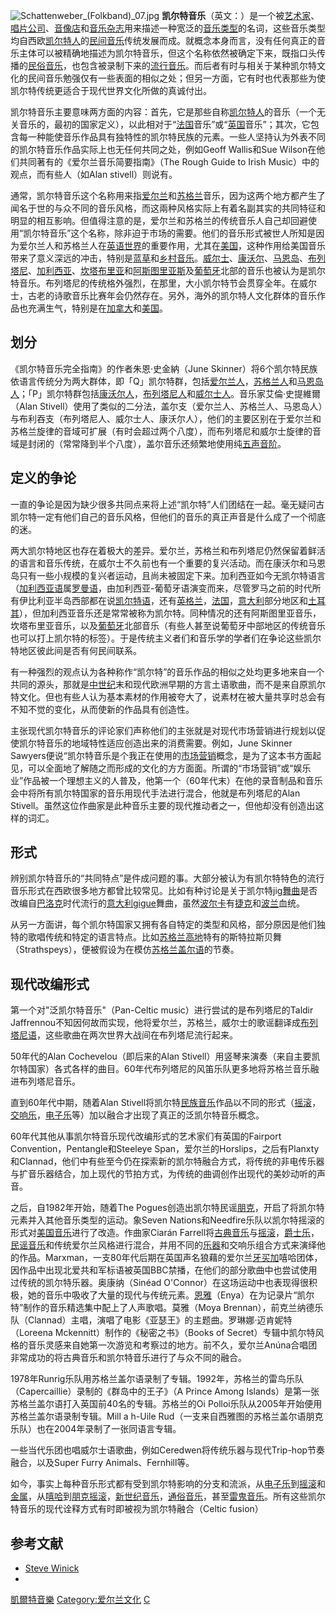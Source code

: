 [[File:Schattenweber_(Folkband)_07.jpg|thumb]]
'''凯尔特音乐'''（英文：{{lang|en|'''Celtic music'''}}）是一个被[[艺术家|艺术家]]、[[唱片公司|唱片公司]]、[[音像店|音像店]]和[[音乐杂志|音乐杂志]]用来描述一种宽泛的[[音乐类型|音乐类型]]的名词，这些音乐类型均自西欧[[凯尔特人|凯尔特人]]的[[民间音乐|民间音乐]]传统发展而成。就概念本身而言，没有任何真正的音乐主体可以被精确地描述为凯尔特音乐，但这个名称依然被确定下来，既指口头传播的[[民俗音乐|民俗音乐]]，也包含被录制下来的[[流行音乐|流行音乐]]。而后者有时与相关于某种凯尔特文化的民间音乐勉强仅有一些表面的相似之处；但另一方面，它有时也代表那些为使凯尔特传统更适合于现代世界文化所做的真诚付出。 

凯尔特音乐主要意味两方面的内容：首先，它是那些自称[[凯尔特人|凯尔特人]]的音乐（一个无关音乐的，最初的国家定义），以此相对于“[[法国|法国]]音乐”或“[[英国|英国]]音乐”；其次，它包含每一种能使音乐作品具有独特性的凯尔特民族的元素。一些人坚持认为外表不同的凯尔特音乐作品实际上也无任何共同之处，例如Geoff Wallis和Sue Wilson在他们共同著有的《爱尔兰音乐简要指南》（The Rough Guide to Irish Music）中的观点，而有些人（如Alan stivell）则说有。 

通常，凯尔特音乐这个名称用来指[[爱尔兰|爱尔兰]]和[[苏格兰|苏格兰]]音乐，因为这两个地方都产生了闻名于世的与众不同的音乐风格，而这兩种风格实际上有着名副其实的共同特征和明显的相互影响。但值得注意的是，爱尔兰和苏格兰的传统音乐人自己却回避使用“凯尔特音乐”这个名称，除非迫于市场的需要。他们的音乐形式被世人所知是因为爱尔兰人和苏格兰人在[[英语世界|英语世界]]的重要作用，尤其在[[美国|美国]]，这种作用给美国音乐带来了意义深远的冲击，特别是[[蓝草|蓝草]]和[[乡村音乐|乡村音乐]]。[[威尔士|威尔士]]、[[康沃尔|康沃尔]]、[[马恩岛|马恩岛]]、[[布列塔尼|布列塔尼]]、[[加利西亚|加利西亚]]、[[坎塔布里亚|坎塔布里亚]]和[[阿斯图里亚斯|阿斯图里亚斯]]及[[葡萄牙|葡萄牙]]北部的音乐也被认为是凯尔特音乐。布列塔尼的传统格外强烈，在那里，大小凯尔特节会贯穿全年。在威尔士，古老的诗歌音乐比赛年会仍然存在。另外，海外的凯尔特人文化群体的音乐作品也充满生气，特别是在[[加拿大|加拿大]]和[[美国|美国]]。

==划分== 
《凯尔特音乐完全指南》的作者朱恩·史金納（June Skinner）将6个凯尔特民族依语言传统分为两大群体，即「Q」凯尔特群，包括[[爱尔兰人|爱尔兰人]]，[[苏格兰人|苏格兰人]]和[[曼島|马恩岛人]]；「P」凯尔特群包括[[康沃尔人|康沃尔人]]，[[布列塔尼人|布列塔尼人]]和[[威尔士人|威尔士人]]。音乐家艾倫·史提維爾（Alan Stivell）使用了类似的二分法，盖尔支（爱尔兰人、苏格兰人、马恩岛人）与布利吞支（布列塔尼人、威尔士人、康沃尔人），他们的主要区别在于爱尔兰和苏格兰旋律的音域可扩展（有时会超过两个八度），而布列塔尼和威尔士旋律的音域是封闭的（常常降到半个八度），盖尔音乐还频繁地使用纯[[五声音阶|五声音阶]]。

==定义的争论==
一直的争论是因为缺少很多共同点来将上述“凯尔特”人们团结在一起。毫无疑问古凯尔特一定有他们自己的音乐风格，但他们的音乐的真正声音是什么成了一个彻底的迷。 

两大凯尔特地区也存在着极大的差异。爱尔兰，苏格兰和布列塔尼仍然保留着鲜活的语言和音乐传统，在威尔士不久前也有一个重要的复兴活动。而在康沃尔和马恩岛只有一些小规模的复兴者运动，且尚未被固定下来。加利西亚如今无凯尔特语言（[[加利西亚语|加利西亚语]]属[[罗曼语|罗曼语]]，由加利西亚-葡萄牙语演变而来，尽管罗马之前的时代所有伊比利亚半岛西部都在说[[凯尔特语|凯尔特语]]，还有[[英格兰|英格兰]]，[[法国|法国]]，[[意大利|意大利]]部分地区和[[土耳其|土耳其]]），但加利西亚音乐还是常常被称为凯尔特。同种情况的还有阿斯图里亚音乐，坎塔布里亚音乐，以及[[葡萄牙|葡萄牙]]北部音乐（有些人甚至说葡萄牙中部地区的传统音乐也可以打上凯尔特的标签）。于是传统主义者们和音乐学的学者们在争论这些凯尔特地区彼此间是否有何民间联系。 

有一种强烈的观点认为各种称作“凯尔特”的音乐作品的相似之处均更多地来自一个共同的源头，那就是[[中世纪|中世纪]]末和现代欧洲早期的方言土语歌曲，而不是来自原凯尔特文化。但也有些人认为基本素材的作用被夸大了，说素材在被大量共享时总会有不知不觉的变化，从而使新的作品具有创造性。 

主张现代凯尔特音乐的评论家们声称他们的主张就是对现代市场营销进行规划以促使凯尔特音乐的地域特性适应创造出来的消费需要。例如，June Skinner Sawyers便说“凯尔特音乐是个我正在使用的[[市场营销|市场营销]]概念，是为了这本书方面起见，可以全面地了解随之而形成的文化的方方面面。所谓的“市场营销”或“娱乐业”作品被一个理想主义的人普及，他第一个（60年代末）在他的录音制品和音乐会中将所有凯尔特国家的音乐用现代手法进行混合，他就是布列塔尼的Alan Stivell。虽然这位作曲家是此种音乐主要的现代推动者之一，但他却没有创造出这样的词汇。

==形式== 
辨别凯尔特音乐的“共同特点”是件成问题的事。大部分被认为有凯尔特特色的流行音乐形式在西欧很多地方都曾比较常见。比如有种讨论是关于凯尔特jig[[舞曲|舞曲]]是否改编自[[巴洛克|巴洛克]]时代流行的[[意大利|意大利]]gigue舞曲，虽然[[波尔卡|波尔卡]]有[[捷克|捷克]]和[[波兰|波兰]]血统。 

从另一方面讲，每个凯尔特国家又拥有各自特定的类型和风格，部分原因是他们独特的歌唱传统和特定的语言特点。比如[[苏格兰高地|苏格兰高地]]特有的斯特拉斯贝舞（Strathspeys），便被假设为在模仿[[苏格兰盖尔语|苏格兰盖尔语]]的节奏。

==现代改编形式==
第一个对"泛凯尔特音乐"（Pan-Celtic music）进行尝试的是布列塔尼的Taldir Jaffrennou不知因何故而实现，他将爱尔兰，苏格兰，威尔士的歌谣翻译成[[布列塔尼语|布列塔尼语]]，这些歌曲在两次世界大战间在布列塔尼流行起来。 

50年代的Alan Cochevelou（即后来的Alan Stivell）用竖琴来演奏（来自主要凯尔特国家）各式各样的曲目。60年代布列塔尼的风笛乐队更多地将苏格兰音乐融进布列塔尼音乐。 

直到60年代中期，随着Alan Stivell将凯尔特[[民族音乐|民族音乐]]作品以不同的形式（[[摇滚|摇滚]]，[[交响乐|交响乐]]，[[电子乐|电子乐]]等）加以融合才出现了真正的泛凯尔特音乐概念。 

60年代其他从事凯尔特音乐现代改编形式的艺术家们有英国的Fairport Convention，Pentangle和Steeleye Span，爱尔兰的Horslips，之后有Planxty和Clannad，他们中有些至今仍在探索新的凯尔特融合方式，将传统的非电传乐器与扩音乐器结合，加上现代的节拍方式，为传统的曲调创作出现代的美妙动听的声音。 

之后，自1982年开始，随着The Pogues创造出凯尔特民谣[[朋克|朋克]]，开启了将凯尔特元素并入其他音乐类型的运动。象Seven Nations和Needfire乐队以凯尔特摇滚的形式对[[美国音乐|美国音乐]]进行了改造。作曲家Ciarán Farrell将[[古典音乐|古典音乐]]与[[摇滚|摇滚]]，[[爵士乐|爵士乐]]，[[民谣音乐|民谣音乐]]和传统爱尔兰风格进行混合，并用不同的[[乐器|乐器]]和交响乐组合方式来演绎他的作品。Marxman，一支80年代后期在英国声名狼藉的爱尔兰[[牙买加|牙买加]]嘻哈团体，因作品中出现北爱共和军标语被英国BBC禁播，在他们的部分歌曲中也尝试使用过传统的凯尔特乐器。奥康纳（Sinéad O'Connor）在这场运动中也表现得很积极，她的音乐中吸收了大量的现代与传统元素。[[恩雅|恩雅]]（Enya）在为记录片“凯尔特”制作的音乐精选集中配上了人声歌唱。莫雅（Moya Brennan），前克兰纳德乐队（Clannad）主唱，演唱了电影《亚瑟王》的主题曲。罗琳娜·迈肯妮特（Loreena Mckennitt）制作的《秘密之书》（Books of Secret）专辑中凯尔特风格的音乐灵感来自她第一次游览和考察过的地方。前不久，爱尔兰Anúna合唱团非常成功的将古典音乐和凯尔特音乐进行了与众不同的融合。  

1978年Runrig乐队用苏格兰盖尔语录制了专辑。1992年，苏格兰的雷鸟乐队（Capercaillie）录制的《群岛中的王子》（A Prince Among Islands）是第一张苏格兰盖尔语打入英国前40名的专辑。苏格兰的Oi Polloi乐队从2005年开始便用苏格兰盖尔语录制专辑。Mill a h-Uile Rud（一支来自西雅图的苏格兰盖尔语朋克乐队）也在2004年录制了一张同语言专辑。 

一些当代乐团也唱威尔士语歌曲，例如Ceredwen将传统乐器与现代Trip-hop节奏融合，以及Super Furry Animals、Fernhill等。

如今，事实上每种音乐形式都有受到凯尔特影响的分支和流派，从[[电子乐|电子乐]]到[[摇滚|摇滚]]和[[金属|金属]]，从[[嘻哈|嘻哈]]到[[朋克摇滚|朋克摇滚]]，[[新世纪音乐|新世纪音乐]]，[[通俗音乐|通俗音乐]]，甚至[[雷鬼音乐|雷鬼音乐]]。所有这些凯尔特音乐的现代诠释方式有时即被视为凯尔特融合（Celtic fusion）

==参考文献==
<div class="references-small">
<references></references>
</div>
*[http://pobox.upenn.edu/~teachnet/Bretonjaf/bretonjaf1.html Steve Winick]{{Wayback|url=http://pobox.upenn.edu/~teachnet/Bretonjaf/bretonjaf1.html |date=20080330150441 }}
*{{cite book|author=Sawyers, June Skinner|title=Celtic Music: A Complete Guide|url=https://archive.org/details/celticmusiccompl0000sawy|year=2000|publisher=[[Da_Capo_Press|Da Capo Press]]|isbn=0-306-81007-7}}

[[Category:凱爾特音樂|]]
[[Category:爱尔兰文化|Category:爱尔兰文化]]
[[Category:西歐音樂|C]]